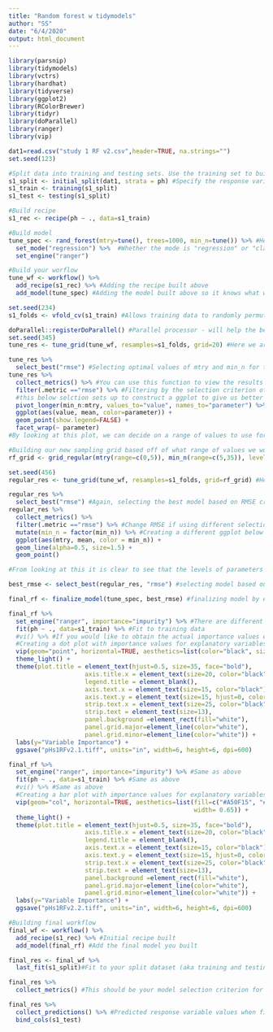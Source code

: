---
title: "Random forest w tidymodels"
author: "SS"
date: "6/4/2020"
output: html_document
---

```{r Load packages, include=FALSE}
library(parsnip)
library(tidymodels)
library(vctrs)
library(hardhat)
library(tidyverse)
library(ggplot2)
library(RColorBrewer)
library(tidyr)
library(doParallel)
library(ranger)
library(vip)
```

```{r Load data}
dat1=read.csv("study 1 RF v2.csv",header=TRUE, na.strings="")
set.seed(123)

#Split data into training and testing sets. Use the training set to build and tune the model; use the testing set at the very end to evaluate the performance of the model at predicting new data
s1_split <- initial_split(dat1, strata = ph) #Specify the response variable for the strata
s1_train <- training(s1_split)
s1_test <- testing(s1_split)
```

```{r Build model and tune}
#Build recipe
s1_rec <- recipe(ph ~ ., data=s1_train)

#Build model
tune_spec <- rand_forest(mtry=tune(), trees=1000, min_n=tune()) %>% #Here I am specifying that I would like to tune for the optimal values of mtry and min_n and setting trees=1000. With trees it is only important to have "enough". Look at rand_forest in Help tab if you have questions about what the parameters here represent
  set_mode("regression") %>%  #Whether the mode is "regression" or "classification" depends on your response variable
  set_engine("ranger") 

#Build your worflow
tune_wf <- workflow() %>%
  add_recipe(s1_rec) %>% #Adding the recipe built above
  add_model(tune_spec) #Adding the model built above so it knows what we would like to tune

set.seed(234)
s1_folds <- vfold_cv(s1_train) #Allows training data to randomly permute the explanatory variables 

doParallel::registerDoParallel() #Parallel processor - will help the below code run faster
set.seed(345)
tune_res <- tune_grid(tune_wf, resamples=s1_folds, grid=20) #Here we are tuning the parameters we specified in our model & workflow on the folds we created. I specified grid=20 so it would test 20 combinations of mtry and min_n. The larger the grid value, the longer this code will take to run

tune_res %>%
  select_best("rmse") #Selecting optimal values of mtry and min_n for the best RMSE for the model based off this initial tune. You can change what criterion to select by based on the type of random forest or your personal preference (i.e. I also could have chosen R2)
tune_res %>%
  collect_metrics() %>% #You can use this function to view the results for the entire sampling grid
  filter(.metric =="rmse") %>% #Filtering by the selection criterion of choice
  #this below selction sets up to construct a ggplot to give us better insight into what tange of values of mtry and min_n are "better" for our selection criterion
  pivot_longer(min_n:mtry, values_to="value", names_to="parameter") %>% 
  ggplot(aes(value, mean, color=parameter)) +
  geom_point(show.legend=FALSE) +
  facet_wrap(~ parameter)
#By looking at this plot, we can decide on a range of values to use for mtry and min_n to better tune the model. Think: is my model better if I have larger or smaller values of mtry? and so on...
```

```{r Second model tune}
#Building our new sampling grid based off of what range of values we would like to test for the two parameters. The smaller the range we specify, the more precise we can be with specifying the optimal value for the parameters
rf_grid <- grid_regular(mtry(range=c(0,5)), min_n(range=c(5,35)), levels=5) #you can adjust levels=5 similar to what we had above for grid=x. The larger the levels value, the more combinations you will be running and the longer the code will take below

set.seed(456)
regular_res <- tune_grid(tune_wf, resamples=s1_folds, grid=rf_grid) #Here again we are tuning the model, this time according the sampling grid we built above instead of specifying the grid size numerically in this code.

regular_res %>%
  select_best("rmse") #Again, selecting the best model based on RMSE criterion
regular_res %>%
  collect_metrics() %>%
  filter(.metric =="rmse") %>% #Change RMSE if using different selection criterion
  mutate(min_n = factor(min_n)) %>% #Creating a different ggplot below showing the combinations of mtry and min_n parameters and their relationship with RMSE criterion
  ggplot(aes(mtry, mean, color = min_n)) +
  geom_line(alpha=0.5, size=1.5) +
  geom_point()

#From looking at this it is clear to see that the levels of parameters specified when I ran the select_best function for this tuning do provide the lowest RMSE and therefore is the model I would like to move forward with
```

```{r Final model}
best_rmse <- select_best(regular_res, "rmse") #selecting model based on specified criterion

final_rf <- finalize_model(tune_spec, best_rmse) #finalizing model by editing intial model built

final_rf %>%
  set_engine("ranger", importance="impurity") %>% #There are different values you could list for importance. The impurity measure listed here is Mean Decrease Gini/Gini Measure for classification RF and Increase in MSE for regression. Consult the ranger package for the correct measure to list
  fit(ph ~ ., data=s1_train) %>% #Fit to training data
  #vi() %>% #If you would like to obtain the actual importance values estimated by the model, run this code here while avoiding selection of the vip code below. Be sure to hastag it before trying to generate figures below.
  #Creating a dot plot with importance values for explanatory variables
  vip(geom="point", horizontal=TRUE, aesthetics=list(color="black", size=3)) + 
  theme_light() + 
  theme(plot.title = element_text(hjust=0.5, size=35, face="bold"),
                     axis.title.x = element_text(size=20, color="black"), 
                     legend.title = element_blank(),
                     axis.text.x = element_text(size=15, color="black"),
                     axis.text.y = element_text(size=15, hjust=0, color="black"),
                     strip.text.x = element_text(size=25, color="black", face="bold"),
                     strip.text = element_text(size=13), 
                     panel.background =element_rect(fill="white"),
                     panel.grid.major=element_line(color="white"),
                     panel.grid.minor=element_line(color="white")) +
  labs(y="Variable Importance") +
  ggsave("pHs1RFv2.1.tiff", units="in", width=6, height=6, dpi=600)

final_rf %>%
  set_engine("ranger", importance="impurity") %>% #Same as above
  fit(ph ~ ., data=s1_train) %>% #Same as above
  #vi() %>% #Same as above
  #Creating a bar plot with importance values for explanatory variables
  vip(geom="col", horizontal=TRUE, aesthetics=list(fill=c("#A50F15", "#CB181D", "#EF3B2C","#FB6A4A", "#FC9272"), 
                                                   width= 0.65)) +
  theme_light() + 
  theme(plot.title = element_text(hjust=0.5, size=35, face="bold"),
                     axis.title.x = element_text(size=20, color="black"), 
                     legend.title = element_blank(),
                     axis.text.x = element_text(size=15, color="black"),
                     axis.text.y = element_text(size=15, hjust=0, color="black"),
                     strip.text.x = element_text(size=25, color="black", face="bold"),
                     strip.text = element_text(size=13), 
                     panel.background =element_rect(fill="white"),
                     panel.grid.major=element_line(color="white"),
                     panel.grid.minor=element_line(color="white")) +
  labs(y="Variable Importance") +
  ggsave("pHs1RFv2.2.tiff", units="in", width=6, height=6, dpi=600)
```


```{r Testing the model}
#Building final workflow
final_wf <- workflow() %>%
  add_recipe(s1_rec) %>% #Initial recipe built
  add_model(final_rf) #Add the final model you built

final_res <- final_wf %>%
  last_fit(s1_split)#Fit to your split dataset (aka training and testing data)

final_res %>%
  collect_metrics() #This should be your model selection criterion for the final model selected when fit to the training data and tested on your testing data

final_res %>%
  collect_predictions() %>% #Predicted response variable values when fit to training and tested on testing data. Gives you an idea of how good your model is at predicting values based on your explanatory variables included in the model
  bind_cols(s1_test)
```
